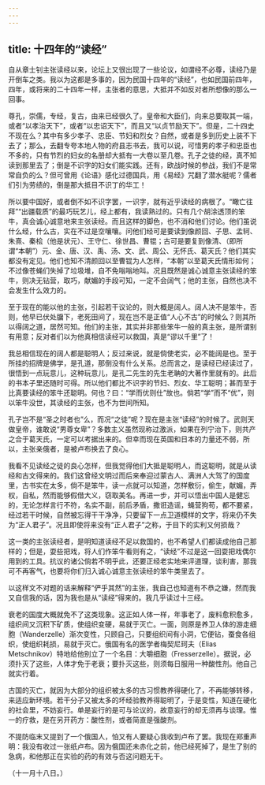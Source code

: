 ```yaml
---
---
---
```

title: 十四年的“读经”
---



自从章士钊主张读经以来，论坛上又很出现了一些论议，如谓经不必尊，读经乃是开倒车之类。我以为这都是多事的，因为民国十四年的“读经”，也如民国前四年，四年，或将来的二十四年一样，主张者的意思，大抵并不如反对者所想像的那么一回事。

尊孔，崇儒，专经，复古，由来已经很久了。皇帝和大臣们，向来总要取其一端，或者“以孝治天下”，或者“以忠诏天下”，而且又“以贞节励天下”。但是，二十四史不现在么？其中有多少孝子、忠臣、节妇和烈女？自然，或者是多到历史上装不下去了；那么，去翻专夸本地人物的府县志书去，我可以说，可惜男的孝子和忠臣也不多的，只有节烈的妇女的名册却大抵有一大卷以至几卷。孔子之徒的经，真不知读到那里去了；倒是不识字的妇女们能实践。还有，欧战时候的参战，我们不是常常自负的么？但可曾用《论语》感化过德国兵，用《易经》咒翻了潜水艇呢？儒者们引为劳绩的，倒是那大抵目不识丁的华工！

所以要中国好，或者倒不如不识字罢，一识字，就有近乎读经的病根了。“瞰亡往拜”“出疆载质”的最巧玩艺儿，经上都有，我读熟过的。只有几个胡涂透顶的笨牛，真会诚心诚意地来主张读经。而且这样的脚色，也不消和他们讨论。他们虽说什么经，什么古，实在不过是空嚷嚷。问他们经可是要读到像颜回、子思、孟轲、朱熹、秦桧（他是状元）、王守仁、徐世昌、曹锟；古可是要复到像清、（即所谓“本朝”）元、金、唐、汉、禹、汤、文、武、周公、无怀氏、葛天氏？他们其实都没有定见。他们也知不清颜回以至曹锟为人怎样，“本朝”以至葛天氏情形如何；不过像苍蝇们失掉了垃圾堆，自不免嗡嗡地叫。况且既然是诚心诚意主张读经的笨牛，则决无钻营，取巧，献媚的手段可知，一定不会阔气；他的主张，自然也决不会发生什么效力的。

至于现在的能以他的主张，引起若干议论的，则大概是阔人。阔人决不是笨牛，否则，他早已伏处牖下，老死田间了，现在岂不是正值“人心不古”的时候么？则其所以得阔之道，居然可知。他们的主张，其实并非那些笨牛一般的真主张，是所谓别有用意；反对者们以为他真相信读经可以救国，真是“谬以千里”了！

我总相信现在的阔人都是聪明人；反过来说，就是倘使老实，必不能阔是也。至于所挂的招牌是佛学，是孔道，那倒没有什么关系。总而言之，是读经已经读过了，很悟到一点玩意儿，这种玩意儿，是孔二先生的先生老聃的大著作里就有的。此后的书本子里还随时可得。所以他们都比不识字的节妇、烈女、华工聪明；甚而至于比真要读经的笨牛还聪明。何也？曰：“学而优则仕”故也。倘若“学”而不“优”，则以笨牛没世，其读经的主张，也不为世间所知。

孔子岂不是“圣之时者也”么，而况“之徒”呢？现在是主张“读经”的时候了。武则天做皇帝，谁敢说“男尊女卑”？多数主义虽然现称过激派，如果在列宁治下，则共产之合于葛天氏，一定可以考据出来的。但幸而现在英国和日本的力量还不弱，所以，主张亲俄者，是被卢布换去了良心。

我看不见读经之徒的良心怎样，但我觉得他们大抵是聪明人，而这聪明，就是从读经和古文得来的。我们这曾经文明过而后来奉迎过蒙古人、满洲人大驾了的国度里，古书实在太多，倘不是笨牛，读一点就可以知道，怎样敷衍，偷生，献媚，弄权，自私，然而能够假借大义，窃取美名。再进一步，并可以悟出中国人是健忘的，无论怎样言行不符，名实不副，前后矛盾，撒诳造谣，蝇营狗苟，都不要紧，经过若干时候，自然被忘得干干净净，只要留下一点卫道模样的文字，将来仍不失为“正人君子”。况且即使将来没有“正人君子”之称，于目下的实利又何损哉？

这一类的主张读经者，是明知道读经不足以救国的，也不希望人们都读成他自己那样的；但是，耍些把戏，将人们作笨牛看则有之，“读经”不过是这一回耍把戏偶尔用到的工具。抗议的诸公倘若不明乎此，还要正经老实地来评道理，谈利害，那我可不再客气，也要将你们归入诚心诚意主张读经的笨牛类里去了。

以这样文不对题的话来解释“俨乎其然”的主张，我自己也知道有不恭之嫌，然而我又自信我的话，因为我也是从“读经”得来的。我几乎读过十三经。

衰老的国度大概就免不了这类现象。这正如人体一样，年事老了，废料愈积愈多，组织间又沉积下矿质，使组织变硬，易就于灭亡。一面，则原是养卫人体的游走细胞（Wanderzelle）渐次变性，只顾自己，只要组织间有小洞，它便钻，蚕食各组织，使组织耗损，易就于灭亡。俄国有名的医学者梅契尼珂夫（Elias Metschnikov）特地给他别立了一个名目：大嚼细胞（Fresserzelle）。据说，必须扑灭了这些，人体才免于老衰；要扑灭这些，则须每日服用一种酸性剂。他自己就实行着。

古国的灭亡，就因为大部分的组织被太多的古习惯教养得硬化了，不再能够转移，来适应新环境。若干分子又被太多的坏经验教养得聪明了，于是变性，知道在硬化的社会里，不妨妄行。单是妄行的是可与论议的，故意妄行的却无须再与谈理。惟一的疗救，是在另开药方：酸性剂，或者简直是强酸剂。

不提防临末又提到了一个俄国人，怕又有人要疑心我收到卢布了罢。我现在郑重声明：我没有收过一张纸卢布。因为俄国还未赤化之前，他已经死掉了，是生了别的急病，和他那正在实验的药的有效与否这问题无干。

（十一月十八日。）